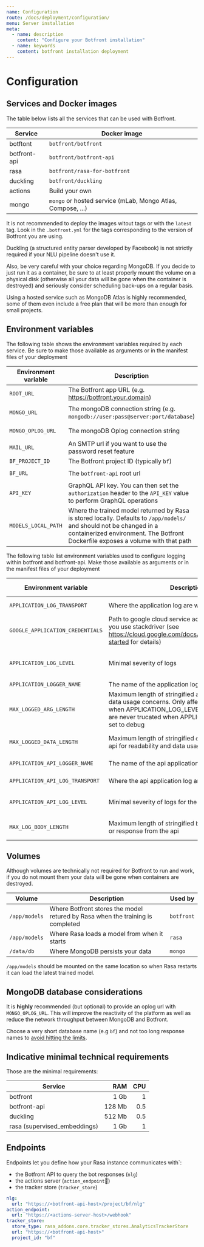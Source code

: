 ```yaml
---
name: Configuration
route: /docs/deployment/configuration/
menu: Server installation
meta:
  - name: description
    content: "Configure your Botfront installation"
  - name: keywords
    content: botfront installation deployment
---
```


# Configuration

## Services and Docker images
The table below lists all the services that can be used with Botfront.

| Service      | Docker image                                                |
| ------------ | ----------------------------------------------------------- |
| botftont     | `botfront/botfront`                                         |
| botfront-api | `botfront/botfront-api`                                     |
| rasa         | `botfront/rasa-for-botfront`                                |
| duckling     | `botfront/duckling`                                         |
| actions      | Build your own                                              |
| mongo        | `mongo` or hosted service (mLab, Mongo Atlas, Compose, ...) |

<Important type="tip" title="Image tags">

It is not recommended to deploy the images witout tags or with the `latest` tag. Look in the `.botfront.yml` for the tags corresponding to the version of Botfront you are using.

</Important>

Duckling (a structured entity parser developed by Facebook) is not strictly required if your NLU pipeline doesn't use it.

Also, be very careful with your choice regarding MongoDB. If you decide to just run it as a container, be sure to at least properly mount the volume on a physical disk (otherwise all your data will be gone when the container is destroyed) and seriously consider scheduling back-ups on a regular basis.

Using a hosted service such as MongoDB Atlas is highly recommended, some of them even include a free plan that will be more than enough for small projects.

## Environment variables

The following table shows the environment variables required by each service. Be sure to make those available as arguments or in the manifest files of your deployment

| Environment variable | Description                                                                                                                                                                                              | Required by               |
| -------------------- | -------------------------------------------------------------------------------------------------------------------------------------------------------------------------------------------------------- | ------------------------- |
| `ROOT_URL`           | The Botfront app URL (e.g. https://botfront.your.domain)                                                                                                                                                 | `botfront`                |
| `MONGO_URL`          | The mongoDB connection string (e.g. `mongodb://user:pass@server:port/database`)                                                                                                                          | `botfront` `botfront-api` |
| `MONGO_OPLOG_URL`    | The mongoDB Oplog connection string                                                                                                                                                                      | `botfront` (optional)     |
| `MAIL_URL`           | An SMTP url if you want to use the password reset feature                                                                                                                                                | `botfront`                |
| `BF_PROJECT_ID`      | The Botfront project ID (typically `bf`)                                                                                                                                                                 | `rasa`                    |
| `BF_URL`             | The `botfront-api` root url                                                                                                                                                                              | `rasa` `actions`          |
| `API_KEY`            | GraphQL API key. You can then set the `authorization` header to the `API_KEY` value to perform GraphQL operations                                                                                        | `botfront`                |
| `MODELS_LOCAL_PATH`  | Where the trained model returned by Rasa is stored locally. Defaults to `/app/models/` and should not be changed in a containerized environment. The Botfront Dockerfile exposes a volume with that path | `botfront` (optional)     |

The following table list environment variables used to configure logging within botfront and botfront-api. Make those available as arguments or in the manifest files of your deployment

| Environment variable            | Description                                                                                                                                                                | Allowed values                     | default              |
|---------------------------------|----------------------------------------------------------------------------------------------------------------------------------------------------------------------------|------------------------------------|----------------------|
| `APPLICATION_LOG_TRANSPORT`     | Where the application log are written                                                                                                                                      | console, stackdriver               | console              |
| `GOOGLE_APPLICATION_CREDENTIALS`| Path to google cloud service account file, required if you use stackdriver (see https://cloud.google.com/docs/authentication/getting-started for details)                  |                                    | none                 |
| `APPLICATION_LOG_LEVEL`         | Minimal severity of logs                                                                                                                                                   | critical, error, warn, info, debug | info                 |
| `APPLICATION_LOGGER_NAME`       | The name of the application logger in Stackdriver                                                                                                                          | Any string                         | botfront_log_app     |
| `MAX_LOGGED_ARG_LENGTH`         | Maximum length of stringified `args` for readability and data usage concerns. Only affecting `info` logs and when APPLICATION_LOG_LEVEL is set to info. Args are never trucated when APPLICATION_LOG_LEVEL is set to debug                 | Any positive integer               | 1000                 |
| `MAX_LOGGED_DATA_LENGTH`        | Maximum length of stringified `data` in request to the api for readability and data usage concerns.                                                                        | Any positive integer               | 100                  |
| `APPLICATION_API_LOGGER_NAME`   | The name of the api application logger in Stackdriver                                                                                                                      | Any string                         | botfront-api_log_app |
| `APPLICATION_API_LOG_TRANSPORT` | Where the api application log are written                                                                                                                                  | console, stackdriver               | console              |
| `APPLICATION_API_LOG_LEVEL`     | Minimal severity of logs for the api                                                                                                                                       | error, warn, info, debug           | info                 |
| `MAX_LOG_BODY_LENGTH`           | Maximum length of stringified `body` in logged request or response from the api                                                                                            | Any positive integer               | 100                  |

## Volumes

Although volumes are technically not required for Botfront to run and work, if you do not mount them your data will be gone when containers are destroyed.

| Volume        | Description                                                                    | Used by    |
| ------------- | ------------------------------------------------------------------------------ | ---------- |
| `/app/models` | Where Botfront stores the model retured by Rasa when the training is completed | `botfront` |
| `/app/models` | Where Rasa loads a model from when it starts                                   | `rasa`     |
| `/data/db`    | Where MongoDB persists your data                                               | `mongo`    |

`/app/models` should be mounted on the same location so when Rasa restarts it can load the latest trained model.

## MongoDB database considerations

It is **highly** recommended (but optional) to provide an oplog url with `MONGO_OPLOG_URL`. This will improve the reactivity of the platform as well as reduce the network throughput between MongoDB and Botfront.

<Important type="warning" title="IMPORTANT: choose a very short database name">

Choose a very short database name (e.g `bf`) and not too long response names to [avoid hitting the limits](https://docs.mongodb.com/manual/reference/limits/#namespaces).

</Important>

## Indicative minimal technical requirements

Those are the minimal requirements:

| Service                      |    RAM | CPU |
| ---------------------------- | -----: | --: |
| botfront                     |   1 Gb |   1 |
| botfront-api                 | 128 Mb | 0.5 |
| duckling                     | 512 Mb | 0.5 |
| rasa (supervised_embeddings) |   1 Gb |   1 |

## Endpoints

Endpoints let you define how your Rasa instance communicates with`:

- the Botfront API to query the bot responses (`nlg`)
- the actions server (`action_endpoint`)
- the tracker store (`tracker_store`)

```yaml
nlg:
  url: "https://<botfront-api-host>/project/bf/nlg"
action_endpoint:
  url: "https://<actions-server-host>/webhook"
tracker_store:
  store_type: rasa_addons.core.tracker_stores.AnalyticsTrackerStore
  url: "https://<botfront-api-host>"
  project_id: "bf"
```
